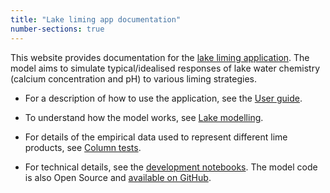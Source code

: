 ```yaml
---
title: "Lake liming app documentation"
number-sections: true
---
```


This website provides documentation for the [lake liming application](https://lake-liming.p.niva.no/). The model aims to simulate typical/idealised responses of lake water chemistry (calcium concentration and pH) to various liming strategies.

 * For a description of how to use the application, see the [User guide](https://nivanorge.github.io/lake_liming_app/user-guide.en.html).

 * To understand how the model works, see [Lake modelling](https://nivanorge.github.io/lake_liming_app/lake-modelling.en.html).

 * For details of the empirical data used to represent different lime products, see [Column tests](https://nivanorge.github.io/lake_liming_app/column-tests.en.html).

 * For technical details, see the [development notebooks](https://github.com/NIVANorge/lake_liming_app/tree/main/notebooks#development-notebooks). The model code is also Open Source and [available on GitHub](https://github.com/NIVANorge/lake_liming_app).
